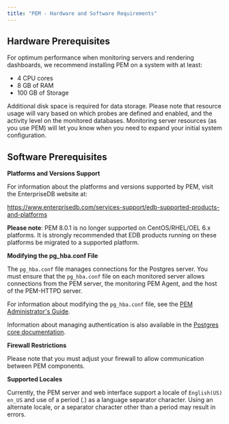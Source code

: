 ```yaml
---
title: "PEM - Hardware and Software Requirements"
---
```


<div id="pem_hardware_software_requirements" class="registered_link"></div>

## Hardware Prerequisites

For optimum performance when monitoring servers and rendering dashboards, we recommend installing PEM on a system with at least:

-   4 CPU cores
-   8 GB of RAM
-   100 GB of Storage

Additional disk space is required for data storage. Please note that resource usage will vary based on which probes are defined and enabled, and the activity level on the monitored databases. Monitoring server resources (as you use PEM) will let you know when you need to expand your initial system configuration.

## Software Prerequisites

**Platforms and Versions Support**

For information about the platforms and versions supported by PEM, visit the EnterpriseDB website at:

<https://www.enterprisedb.com/services-support/edb-supported-products-and-platforms>

**Please note**: PEM 8.0.1 is no longer supported on CentOS/RHEL/OEL 6.x platforms. It is strongly recommended that EDB products running on these platforms be migrated to a supported platform.

**Modifying the pg_hba.conf File**

The `pg_hba.conf` file manages connections for the Postgres server. You must ensure that the `pg_hba.conf` file on each monitored server allows connections from the PEM server, the monitoring PEM Agent, and the host of the PEM-HTTPD server.

For information about modifying the `pg_hba.conf` file, see the [PEM Administrator's Guide](https://www.enterprisedb.com/docs/pem/latest/pem_admin/).

Information about managing authentication is also available in the [Postgres core documentation](https://www.postgresql.org/docs/current/static/auth-pg-hba-conf.html).

**Firewall Restrictions**

Please note that you must adjust your firewall to allow communication between PEM components.

**Supported Locales**

Currently, the PEM server and web interface support a locale of `English(US) en_US` and use of a period (.) as a language separator character. Using an alternate locale, or a separator character other than a period may result in errors.
